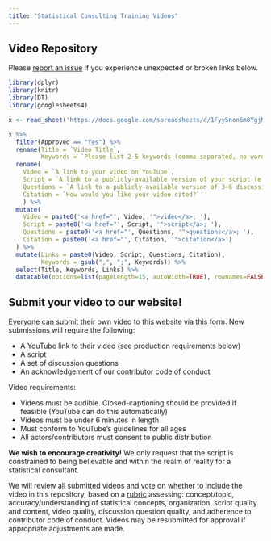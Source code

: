 ```yaml
---
title: "Statistical Consulting Training Videos"
---
```


## Video Repository

::: callout-note
Please [report an issue](https://github.com/petersonR/statCTR/issues/new) if you experience unexpected or broken links below.
:::

```r
library(dplyr)
library(knitr)
library(DT)
library(googlesheets4)

x <- read_sheet('https://docs.google.com/spreadsheets/d/1FyySnon6m8YgjM0cp9MKkf37DB04aBSAqlD-WXpD8tk')

x %>% 
  filter(Approved == "Yes") %>% 
  rename(Title = `Video Title`, 
         Keywords = `Please list 2-5 keywords (comma-separated, no words already in the title)`) %>% 
  rename(
    Video = `A link to your video on YouTube`, 
    Script = `A link to a publicly-available version of your script (e.g. a Google Document).`,
    Questions = `A link to a publicly-available version of 3-6 discussion questions.`,
    Citation = `How would you like your video cited?`
    ) %>% 
  mutate(
    Video = paste0('<a href="', Video, '">video</a>; '),
    Script = paste0('<a href="', Script, '">script</a>; '),
    Questions = paste0('<a href="', Questions, '">questions</a>; '),
    Citation = paste0('<a href="', Citation, '">citation</a>')
  ) %>% 
  mutate(Links = paste0(Video, Script, Questions, Citation), 
         Keywords = gsub(",", ";", Keywords)) %>% 
  select(Title, Keywords, Links) %>% 
  datatable(options=list(pageLength=15, autoWidth=TRUE), rownames=FALSE, escape = FALSE, filter = "top")
```

## Submit your video to our website!

Everyone can submit their own video to this website via [this form](https://forms.gle/njjVuehXaDEALg4NA). New submissions will require the following:

-   A YouTube link to their video (see production requirements below)
-   A script
-   A set of discussion questions
-   An acknowledgement of our [contributor code of conduct](codeofconduct.qmd)

Video requirements:

-   Videos must be audible. Closed-captioning should be provided if feasible (YouTube can do this automatically)
-   Videos must be under 6 minutes in length
-   Must conform to YouTube's guidelines for all ages
-   All actors/contributors must consent to public distribution

**We wish to encourage creativity!** We only request that the script is constrained to being believable and within the realm of reality for a statistical consultant.

We will review all submitted videos and vote on whether to include the video in this repository, based on a [rubric](videorubric.pdf) assessing: concept/topic, accuracy/understanding of statistical concepts, organization, script quality and content, video quality, discussion question quality, and adherence to contributor code of conduct. Videos may be resubmitted for approval if appropriate adjustments are made.
